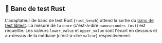 ## 🦀 Banc de test Rust

L'adaptateur de banc de test Rust (`rust_bench`) attend la sortie du [banc de test libtest](https://doc.rust-lang.org/rustc/tests/index.html#benchmarks).
La mesure de `latence` (c'est-à-dire `nanosecondes (ns)`) est recueillie.
Les valeurs `lower_value` et `upper_value` sont l'écart en dessous et au-dessus de la médiane (c'est-à-dire `valeur`) respectivement.